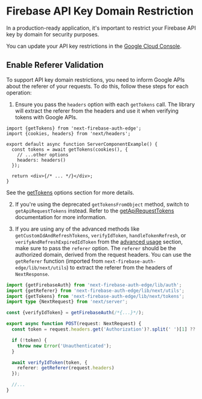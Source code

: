 # Firebase API Key Domain Restriction

In a production-ready application, it's important to restrict your Firebase API key by domain for security purposes.

You can update your API key restrictions in the [Google Cloud Console](https://console.cloud.google.com/apis/credentials).

## Enable Referer Validation

To support API key domain restrictions, you need to inform Google APIs about the referer of your requests. To do this, follow these steps for each operation:

1. Ensure you pass the `headers` option with each `getTokens` call. The library will extract the referer from the headers and use it when verifying tokens with Google APIs.

```tsx
import {getTokens} from 'next-firebase-auth-edge';
import {cookies, headers} from 'next/headers';

export default async function ServerComponentExample() {
  const tokens = await getTokens(cookies(), {
    // ...other options
    headers: headers()
  });

  return <div>{/* ... */}</div>;
}
```

See the [getTokens](/docs/usage/server-components) options section for more details.

2. If you're using the deprecated `getTokensFromObject` method, switch to `getApiRequestTokens` instead. Refer to the [getApiRequestTokens](/docs/usage/pages-router-api-routes) documentation for more information.

3. If you are using any of the advanced methods like `getCustomIdAndRefreshTokens`, `verifyIdToken`, `handleTokenRefresh`, or `verifyAndRefreshExpiredIdToken` from the [advanced usage](/docs/usage/advanced-usage) section, make sure to pass the `referer` option. The `referer` should be the authorized domain, derived from the request headers. You can use the `getReferer` function (imported from `next-firebase-auth-edge/lib/next/utils`) to extract the referer from the headers of `NextResponse`.

```ts
import {getFirebaseAuth} from 'next-firebase-auth-edge/lib/auth';
import {getReferer} from 'next-firebase-auth-edge/lib/next/utils';
import {getTokens} from 'next-firebase-auth-edge/lib/next/tokens';
import type {NextRequest} from 'next/server';

const {verifyIdToken} = getFirebaseAuth(/*{...}*/);

export async function POST(request: NextRequest) {
  const token = request.headers.get('Authorization')?.split(' ')[1] ?? '';

  if (!token) {
    throw new Error('Unauthenticated');
  }

  await verifyIdToken(token, {
    referer: getReferer(request.headers)
  });

  //...
}
```
